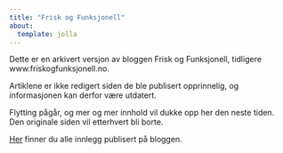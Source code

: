 ```yaml
---
title: "Frisk og Funksjonell"
about:
  template: jolla
---
```


Dette er en arkivert versjon av bloggen Frisk og Funksjonell, tidligere www.friskogfunksjonell.no.

Artiklene er ikke redigert siden de ble publisert opprinnelig, og informasjonen kan derfor være utdatert.

Flytting pågår, og mer og mer innhold vil dukke opp her den neste tiden. Den originale siden vil etterhvert bli borte. 

[Her](poster.qmd) finner du alle innlegg publisert på bloggen.